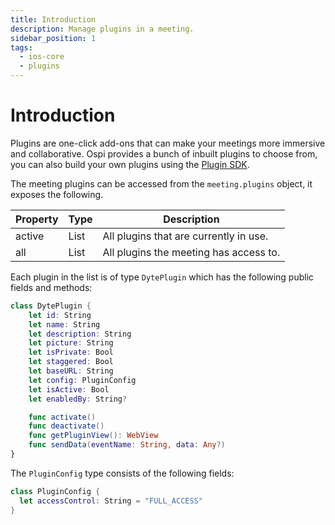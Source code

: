 ```yaml
---
title: Introduction
description: Manage plugins in a meeting.
sidebar_position: 1
tags:
  - ios-core
  - plugins
---
```


# Introduction

Plugins are one-click add-ons that can make your meetings more immersive and collaborative. Ospi provides a bunch of inbuilt plugins to choose from, you can also build your own plugins using the [Plugin SDK](../../plugin-sdk/).

The meeting plugins can be accessed from the `meeting.plugins` object, it exposes the following.

| Property | Type | Description                            |
| -------- | ---- | -------------------------------------- |
| active   | List | All plugins that are currently in use. |
| all      | List | All plugins the meeting has access to. |

Each plugin in the list is of type `DytePlugin` which has the following public fields and methods:

```swift
class DytePlugin {
    let id: String
    let name: String
    let description: String
    let picture: String
    let isPrivate: Bool
    let staggered: Bool
    let baseURL: String
    let config: PluginConfig
    let isActive: Bool
    let enabledBy: String?

    func activate()
    func deactivate()
    func getPluginView(): WebView
    func sendData(eventName: String, data: Any?)
}
```

The `PluginConfig` type consists of the following fields:

```swift
class PluginConfig {
  let accessControl: String = "FULL_ACCESS"
}
```

<head>
  <title>Mobile Core Introduction</title>
</head>
